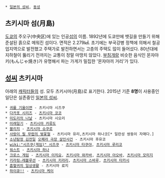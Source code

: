 * [[일본의 성씨]], [[동성]]

== 츠키시마 섬(月島) ==
[[도쿄]]의 주오구(中央区)에 있는 인공[[섬]]의 이름. 1892년에 도쿄만에 뱃길을 만들기 위해 준설된 흙으로 메워진 섬이다. 면적은 2.279㎢. 초기에는 부국강병 정책에 의해서 철공업지역으로 발전했고 주택가로 발전하면서는 고층의 주택도 많이 들어섰다. 80년대에 지하철이 뚫리기 전까지는 교통이 정말 마땅치 않았다. [[부침개]]랑 비슷한 음식인 몬쟈야키(もんじゃ焼き)가 유명해서 파는 가게가 밀집한 '몬쟈야끼 거리'가 있다.
== [[성씨]] 츠키시마 ==
아래의 [[캐릭터]]들의 성. 모두 츠키시마(月島)로 표기한다. 2015년 기준 '''8명'''이 사용중인 일단은 실존중인 [[일본의 성씨]].

 * [[귀를 기울이면]] - 츠키시마 시즈쿠
 * [[다카포 시리즈]] - [[츠키시마 코코]]
 * [[미도리의 나날]] - 츠키시마 시오리
 * [[미래일기]] - [[츠키시마 카류도]]
 * [[블리치]] - [[츠키시마 슈쿠로]]
 * [[사랑이 필 무렵의 벚꽃철]] - 츠키시마 유리,츠키시마 하나코[* 일란성 쌍둥이 자매다.]
 * [[소년탐정 김전일]] [[오페라 극장 살인사건]] - 츠키시마 후유코
 * [[wiki:"시즈쿠(게임)" 시즈쿠]] - [[츠키시마 타쿠야]], [[츠키시마 루리코]]
 * [[워스트]] - [[츠키시마 하나]]
 * [[크로스 게임]] - [[츠키시마 이치요]], [[츠키시마 와카바]], [[츠키시마 아오바]], [[츠키시마 모미지]]
 * [[키라링☆레볼루션]] - [[츠키시마 키라리]], [[츠키시마 스바루]], [[츠키시마 타카시]]
 * [[흡혈귀의 일상생활]] - 츠키시마 료지
 * [[하이큐!!]] - [[츠키시마 케이]]
